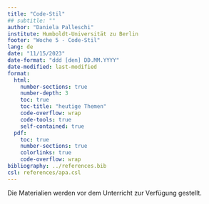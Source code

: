 ```yaml
---
title: "Code-Stil"
## subtitle: ""
author: "Daniela Palleschi"
institute: Humboldt-Universität zu Berlin
footer: "Woche 5 - Code-Stil"
lang: de
date: "11/15/2023"
date-format: "ddd [den] DD.MM.YYYY"
date-modified: last-modified
format:
  html:
    number-sections: true
    number-depth: 3
    toc: true
    toc-title: "heutige Themen"
    code-overflow: wrap
    code-tools: true
    self-contained: true
  pdf:
    toc: true
    number-sections: true
    colorlinks: true
    code-overflow: wrap
bibliography: ../references.bib
csl: references/apa.csl
---
```


Die Materialien werden vor dem Unterricht zur Verfügung gestellt.
